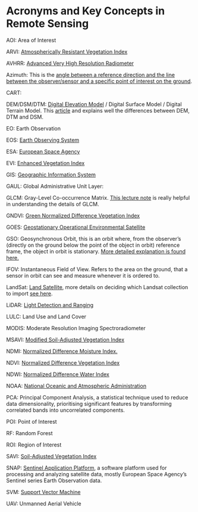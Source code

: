 # Acronyms and Key Concepts in Remote Sensing {.unnumbered}

AOI: Area of Interest

ARVI: [Atmospherically Resistant Vegetation Index](week3.qmd)

AVHRR: [Advanced Very High Resolution Radiometer](https://en.wikipedia.org/wiki/Advanced_very-high-resolution_radiometer)

Azimuth: This is the [angle between a reference direction and the line between the observer/sensor and a specific point of interest on the ground](https://support.esri.com/en-us/gis-dictionary/azimuth).

CART:

DEM/DSM/DTM: [Digital Elevation Model](https://www.usgs.gov/faqs/what-digital-elevation-model-dem) / Digital Surface Model / Digital Terrain Model. This [article](https://geodetics.com/dem-dsm-dtm-digital-elevation-models/) and explains well the differences between DEM, DTM and DSM.

EO: Earth Observation

EOS: [Earth Observing System](https://eospso.nasa.gov/content/nasas-earth-observing-system-project-science-office)

ESA: [European Space Agency](https://www.esa.int/)

EVI: [Enhanced Vegetation Index](week3.qmd)

GIS: [Geographic Information System](https://www.usgs.gov/faqs/what-geographic-information-system-gis)

GAUL: Global Administrative Unit Layer:

GLCM: Gray-Level Co-occurrence Matrix. [This lecture note](https://web.pdx.edu/~jduh/courses/Archive/geog481w07/Students/Hayes_GreyScaleCoOccurrenceMatrix.pdf) is really helpful in understanding the details of GLCM.

GNDVI: [Green Normalized Difference Vegetation Index](week3.qmd)

GOES: [Geostationary Operational Environmental Satellite](https://science.nasa.gov/mission/goes/)

GSO: Geosynchronous Orbit, this is an orbit where, from the observer's (directly on the ground below the point of the object in orbit) reference frame, the object in orbit is stationary. [More detailed explanation is found here.](https://science.nasa.gov/learn/basics-of-space-flight/chapter5-1/)

IFOV: Instantaneous Field of View. Refers to the area on the ground, that a sensor in orbit can see and measure whenever it is ordered to.

LandSat: [Land Satellite](https://en.wikipedia.org/wiki/Landsat_program), more details on deciding which Landsat collection to import [see here](https://calekochenour.github.io/remote-sensing-textbook/01-catalog/chapter01-landsat.html).

LiDAR: [Light Detection and Ranging](https://en.wikipedia.org/wiki/Lidar)

LULC: Land Use and Land Cover

MODIS: Moderate Resolution Imaging Spectroradiometer

MSAVI: [Modified Soil-Adjusted Vegetation Index](week3.qmd)

NDMI: [Normalized Difference Moisture Index.](week3.qmd)

NDVI: [Normalized Difference Vegetation Index](week3.qmd)

NDWI: [Normalized Difference Water Index](week3.qmd)

NOAA: [National Oceanic and Atmospheric Administration](https://oceanservice.noaa.gov/about/)

PCA: Principal Component Analysis, a statistical technique used to reduce data dimensionality, prioritising significant features by transforming correlated bands into uncorrelated components.

POI: Point of Interest

RF: Random Forest

ROI: Region of Interest

SAVI: [Soil-Adjusted Vegetation Index](week3.qmd)

SNAP: [Sentinel Application Platform](https://step.esa.int/main/toolboxes/snap/), a software platform used for processing and analyzing satellite data, mostly European Space Agency's Sentinel series Earth Observation data.

SVM: [Support Vector Machine](https://www.youtube.com/watch?v=efR1C6CvhmE)

UAV: Unmanned Aerial Vehicle
